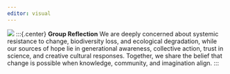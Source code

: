 ```yaml
---
editor: visual
---
```


![](images/logo/centered-logo-greek.png){fig-align="center"}
:::{.center}
**Group Reflection**
We are deeply concerned about systemic resistance to change, biodiversity loss, and ecological degradation, while our sources of hope lie in generational awareness, collective action, trust in science, and creative cultural responses. Together, we share the belief that change is possible when knowledge, community, and imagination align.
:::